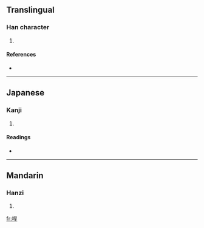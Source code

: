 ==Translingual==

===Han character===
{{Han char|rn=30|rad=口|as=07|sn=10|four=6604<sub>1</sub>|canj=口日一十 (RAMJ)}}

# {{defn|Han}}

====References====
* {{Han ref|kx=0191.130|dkj=03678|dj=0410.250|hdz=10628.030|uh=54FB|ud=21755|bh=D141|bd=53569}}

----

==Japanese==

===Kanji===
{{ja-kanji|grade=|rs=口07}}

# {{defn|Japanese}}

====Readings====
* {{ja-readings|on=[[かん]] (kan), [[がん]] (gan)|kun=[[ねむる]] (nemuru)}}

----

==Mandarin==

===Hanzi===
{{cmn-hanzi|pin=[[hàn]] ([[han4]])|wg=han<sup>4</sup>}}

# {{defn|Mandarin}}

[[fr:哻]]